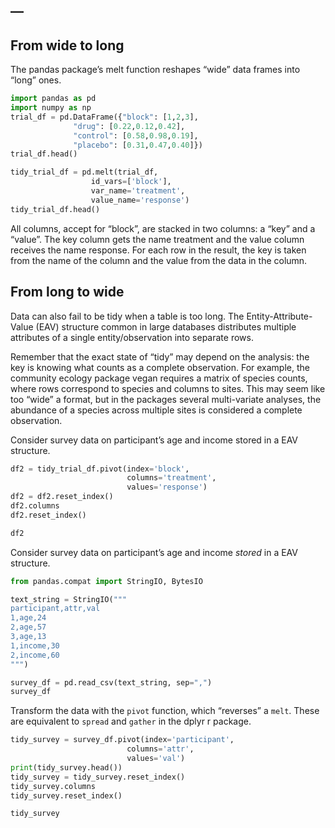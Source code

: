 ---
---

## From wide to long

The pandas package’s melt function reshapes “wide” data frames into “long” ones.

```python
import pandas as pd
import numpy as np
trial_df = pd.DataFrame({"block": [1,2,3],
              "drug": [0.22,0.12,0.42],
              "control": [0.58,0.98,0.19],
              "placebo": [0.31,0.47,0.40]})
trial_df.head()

tidy_trial_df = pd.melt(trial_df,
                  id_vars=['block'],
                  var_name='treatment',
                  value_name='response')
tidy_trial_df.head()

```

All columns, accept for “block”, are stacked in two columns: a “key” and a “value”. The key column gets the name treatment and the value column receives the name response. For each row in the result, the key is taken from the name of the column and the value from the data in the column.

## From long to wide

Data can also fail to be tidy when a table is too long. The Entity-Attribute-Value (EAV) structure common in large databases distributes multiple attributes of a single entity/observation into separate rows.

Remember that the exact state of “tidy” may depend on the analysis: the key is knowing what counts as a complete observation. For example, the community ecology package vegan requires a matrix of species counts, where rows correspond to species and columns to sites. This may seem like too “wide” a format, but in the packages several multi-variate analyses, the abundance of a species across multiple sites is considered a complete observation.

Consider survey data on participant’s age and income stored in a EAV structure.

```python

df2 = tidy_trial_df.pivot(index='block',
                          columns='treatment',
                          values='response')
df2 = df2.reset_index()
df2.columns
df2.reset_index()

df2

```

Consider survey data on participant's age and income *stored* in a EAV structure.

```python

from pandas.compat import StringIO, BytesIO

text_string = StringIO("""
participant,attr,val
1,age,24
2,age,57
3,age,13
1,income,30
2,income,60
""")

survey_df = pd.read_csv(text_string, sep=",")
survey_df

```

Transform the data with the `pivot` function, which "reverses" a `melt`. These are equivalent to `spread` and `gather` in the dplyr r package.


```python
tidy_survey = survey_df.pivot(index='participant',
                          columns='attr',
                          values='val')
print(tidy_survey.head())
tidy_survey = tidy_survey.reset_index()
tidy_survey.columns
tidy_survey.reset_index()

tidy_survey

```

